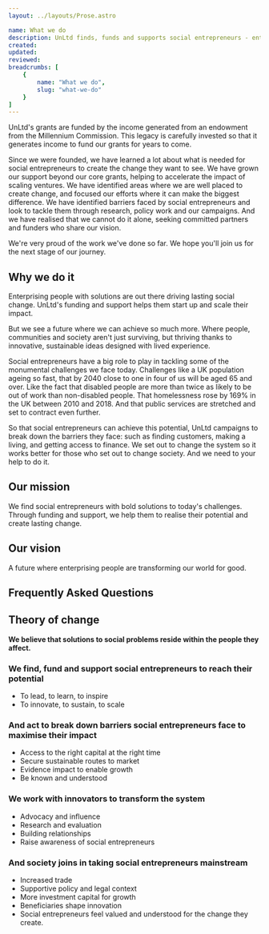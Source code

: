 ```yaml
---
layout: ../layouts/Prose.astro

name: What we do
description: UnLtd finds, funds and supports social entrepreneurs - enterprising people with solutions that change our society for the better. We were formed in 2002 by seven organisations who believed that social entrepreneurs had a much bigger contribution to make to our economy and society. We were among the first to back individuals with their own ideas to create social good.
created: 
updated: 
reviewed: 
breadcrumbs: [
    {
        name: "What we do",
        slug: "what-we-do"
    }
]
---
```



UnLtd's grants are funded by the income generated from an endowment from the Millennium Commission. This legacy is carefully invested so that it generates income to fund our grants for years to come.

Since we were founded, we have learned a lot about what is needed for social entrepreneurs to create the change they want to see. We have grown our support beyond our core grants, helping to accelerate the impact of scaling ventures. We have identified areas where we are well placed to create change, and focused our efforts where it can make the biggest difference. We have identified barriers faced by social entrepreneurs and look to tackle them through research, policy work and our campaigns. And we have realised that we cannot do it alone, seeking committed partners and funders who share our vision.

We're very proud of the work we've done so far. We hope you'll join us for the next stage of our journey.

## Why we do it

Enterprising people with solutions are out there driving lasting social change. UnLtd's funding and support helps them start up and scale their impact.

But we see a future where we can achieve so much more. Where people, communities and society aren't just surviving, but thriving thanks to innovative, sustainable ideas designed with lived experience.

Social entrepreneurs have a big role to play in tackling some of the monumental challenges we face today. Challenges like a UK population ageing so fast, that by 2040 close to one in four of us will be aged 65 and over. Like the fact that disabled people are more than twice as likely to be out of work than non-disabled people. That homelessness rose by 169% in the UK between 2010 and 2018. And that public services are stretched and set to contract even further.

So that social entrepreneurs can achieve this potential, UnLtd campaigns to break down the barriers they face: such as finding customers, making a living, and getting access to finance. We set out to change the system so it works better for those who set out to change society. And we need to your help to do it.

## Our mission



We find social entrepreneurs with bold solutions to today's challenges. Through funding and support, we help them to realise their potential and create lasting change.

## Our vision

A future where enterprising people are transforming our world for good.

## Frequently Asked Questions

<Faq
  question="What is UnLtd?"
  answer="UnLtd is the Foundation for Social Entrepreneurs, a UK registered charity set up in 2002. We want a future where enterprising people are transforming our world for good. We call these people social entrepreneurs. We find social entrepreneurs with bold solutions to today's challenges. Through funding and support, we help them to realise their potential and create lasting change.  "
/>

<Faq
  question="What is UnLtd's purpose?"
  answer="A future where enterprising people are transforming our world for good."
/>

<Faq
  question="Who does UnLtd support?"
  answer="We support enterprising people who are transforming our world for good. We call these people social entrepreneurs and we support them at every stage of their journey. Social entrepreneurs come from all kinds of backgrounds and are seeking to deliver social solutions in many different ways. Whatever their background, one thing unites them, a passion to solve a social problem, and an entrepreneurial flair to make it happen."
/>

<Faq
  question="Where does UnLtd work?"
  answer="UnLtd works across the UK, supporting social entrepreneurs directly, as well as working with partners to back them. Although we don't do direct international work, we are the founder member of the Global Social Entrepreneurship Network, an international knowledge sharing network of agencies that support early stage social entrepreneurs."
/>

<Faq
  question="Who does UnLtd work with?"
  answer="UnLtd works directly with social entrepreneurs, and also partners with a wide variety of people and organisations to help find, fund and support social entrepreneurs. We have a number of partners who fund our work to either directly support social entrepreneurs, or to work with other supporters of social entrepreneurs. We also have a number of strategic partnerships with organisations that share similar goals, for example the Social Economy Alliance on our policy work."
/>

<Faq
  question="Why does UnLtd support social entrepreneurs to create profit with purpose businesses?"
  answer="UnLtd backs the individuals - the social entrepreneurs themselves - and their own approaches to delivering social impact. In some instances we work with social entrepreneurs to use mission locks to ensure that their social ventures remain true to their social mission and continue to deliver social impact."
/>

<Faq
  question="How is UnLtd run?"
  answer="UnLtd has a dedicated Board of Trustees who have governance oversight of UnLtd as an organisation, and the continuing management of the Millennium Awards Trust, with legal oversight from a government-appointed Protector who is a leading lawyer. The Senior Management Team consists of the Chief Executive and five directors who are responsible for the day-to-day management of the organisation. We have a brilliant team of staff who support social entrepreneurs, support our partners to support social entrepreneurs, as well as provide central services so that it all works smoothly. Meet our team and our board."
/>

<Faq
  question="How are we resourced?"
  answer="UnLtd is committed to ensuring social entrepreneurs get the resources and support they need to help them start and thrive. As a foundation, UnLtd oversees a £150m endowment called the Millennium Awards Trust. The interest raised from this endowment is used to fund UnLtd's work to help social entrepreneurs in the UK. This can only reach a small proportion of the people who want to start up as social entrepreneurs, so Unltd raises additional funds for social entrepreneurs from a range of trusts, foundations, institutions and corporates."
/>

<Faq
  question="How are the MAT funds invested?"
  answer="The Board of UnLtd, in its capacity as Trustee of the Millennium Awards Trust, is responsible for the investment of the endowment. We delegate to an expert investment committee the tasks of advising us on the full range of investment issues including policy, strategy, the appointment and monitoring of professional advisers, and the monitoring of performance. We invest so as to meet the various different objectives of the Trust Deed. In practice, this involves investing across a number of different asset classes, balancing expected return, volatility, income and operational considerations. We review strategic asset allocation formally every five years, as part of an overall investment review. Our asset allocation aims to provide an optimum balance between stable income - necessary to meet UnLtd's operational needs - and meeting objectives stipulated in the Trust Deed of seeking to maximise financial returns and whilst also seeking to maintain the real value of the endowment. More information on our investment approach can be found in our Annual Report and Accounts."
/>

## Theory of change

**We believe that solutions to social problems reside within the people they affect.**

### We find, fund and support social entrepreneurs to reach their potential

- To lead, to learn, to inspire
- To innovate, to sustain, to scale


### And act to break down barriers social entrepreneurs face to maximise their impact

- Access to the right capital at the right time
- Secure sustainable routes to market
- Evidence impact to enable growth
- Be known and understood

### We work with innovators to transform the system

- Advocacy and influence
- Research and evaluation
- Building relationships
- Raise awareness of social entrepreneurs

### And society joins in taking social entrepreneurs mainstream

- Increased trade
- Supportive policy and legal context
- More investment capital for growth
- Beneficiaries shape innovation
- Social entrepreneurs feel valued and understood for the change they create.